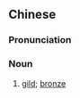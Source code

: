 ==Chinese==
{{zh-forms|s=烫金}}

===Pronunciation===
{{zh-pron
|m=tàngjīn
|c=tong3 gam1
|mn=qz,xm,zz:thǹg-kim
|cat=n
}}

===Noun===
{{zh-noun}}

# {{lb|zh|printing}} [[gild]]; [[bronze]]